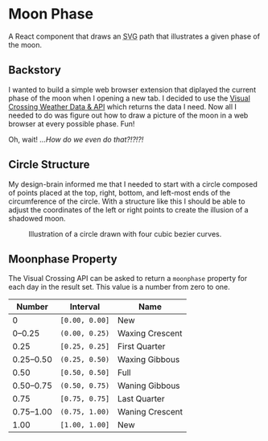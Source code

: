 
# Moon Phase

A React component that draws an <abbr title="Scalable Vector Graphics">SVG</abbr> path that illustrates a given phase of the moon.

<SvgDemo diameter={300} />

## Backstory

I wanted to build a simple web browser extension that diplayed the current phase of the moon when I opening a new tab. I decided to use the [Visual Crossing Weather Data & API](https://www.visualcrossing.com/) which returns the data I need. Now all I needed to do was figure out how to draw a picture of the moon in a web browser at every possible phase. Fun!

Oh, wait! *...How do we even do that?!?!?!*

## Circle Structure

My design-brain informed me that I needed to start with a circle composed of points placed at the top, right, bottom, and left-most ends of the circumference of the circle. With a structure like this I should be able to adjust the coordinates of the left or right points to create the illusion of a shadowed moon.

<figure className="figure">
  <div className="figure-subject">
    <CubicCircle
      radius="300"
      fill={c.hotpink}
      stroke={c.black}
    />
  </div>
  <figcaption className="figure-caption">
    Illustration of a circle drawn with four cubic bezier curves.
  </figcaption>
</figure>


## Moonphase Property

The Visual Crossing API can be asked to return a `moonphase` property for each day in the result set. This value is a number from zero to one.


| Number    | Interval       | Name            |
| --------- | -------------- | --------------- |
| 0         | `[0.00, 0.00]` | New             |
| 0–0.25    | `(0.00, 0.25)` | Waxing Crescent |
| 0.25      | `[0.25, 0.25]` | First Quarter   |
| 0.25–0.50 | `(0.25, 0.50)` | Waxing Gibbous  |
| 0.50      | `[0.50, 0.50]` | Full            |
| 0.50–0.75 | `(0.50, 0.75)` | Waning Gibbous  |
| 0.75      | `[0.75, 0.75]` | Last Quarter    |
| 0.75–1.00 | `(0.75, 1.00)` | Waning Crescent |
| 1.00      | `[1.00, 1.00]` | New             |

